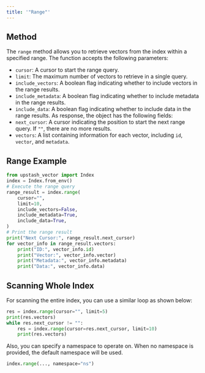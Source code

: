 ```yaml
---
title: '"Range"'
---
```

## Method
The `range` method allows you to retrieve vectors from the index within a specified range. The function accepts the following parameters:
- `cursor`: A cursor to start the range query.
- `limit`: The maximum number of vectors to retrieve in a single query.
- `include_vectors`: A boolean flag indicating whether to include vectors in the range results.
- `include_metadata`: A boolean flag indicating whether to include metadata in the range results.
- `include_data`: A boolean flag indicating whether to include data in the range results.
As response, the object has the following fields:
- `next_cursor`: A cursor indicating the position to start the next range query. If `""`, there are no more results.
- `vectors`: A list containing information for each vector, including `id`, `vector`, and `metadata`.
## Range Example
```python
from upstash_vector import Index
index = Index.from_env()
# Execute the range query
range_result = index.range(
    cursor="",
    limit=10,
    include_vectors=False,
    include_metadata=True,
    include_data=True,
)
# Print the range result
print("Next Cursor:", range_result.next_cursor)
for vector_info in range_result.vectors:
    print("ID:", vector_info.id)
    print("Vector:", vector_info.vector)
    print("Metadata:", vector_info.metadata)
    print("Data:", vector_info.data)
```
## Scanning Whole Index
For scanning the entire index, you can use a similar loop as shown below:
```python
res = index.range(cursor="", limit=5)
print(res.vectors)
while res.next_cursor != "":
    res = index.range(cursor=res.next_cursor, limit=10)
    print(res.vectors)
```
Also, you can specify a namespace to operate on. When no namespace
is provided, the default namespace will be used.
```python
index.range(..., namespace="ns")
```